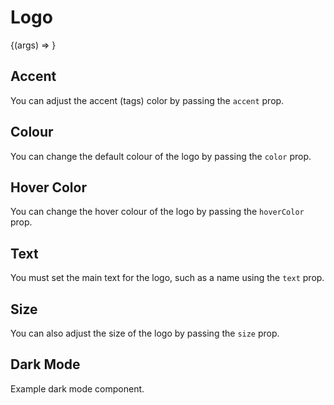 

<Meta title="Logo" component={Logo} />

# Logo

<Preview>
  <Story
    name="Basic"
    args={{
      accent: 'gray-500',
      color: 'black',
      hoverColor: 'blue-500',
      text: 'Haseeb',
    }}
  >
    {(args) => <Logo {...args} />}
  </Story>
</Preview>

<Props story="Basic" />

## Accent

You can adjust the accent (tags) color by passing the `accent` prop.

<Preview>
  <Story name="Accent Colour">
    <div>
      <Logo
        accent="gray-500"
        color="blue-500"
        text="Haseeb"
        hoverColor="blue-500"
      />
      <Logo
        accent="gray-500"
        color="black"
        text="Haseeb"
        hoverColor="blue-500"
      />
    </div>
  </Story>
</Preview>

## Colour

You can change the default colour of the logo by passing the `color` prop.

<Preview>
  <Story name="Main Text Colour">
    <div>
      <Logo
        accent="gray-500"
        color="gray-500"
        text="Haseeb"
        hoverColor="blue-500"
      />
      <Logo
        accent="gray-500"
        color="blue-500"
        text="Haseeb"
        hoverColor="blue-500"
      />
    </div>
  </Story>
</Preview>

## Hover Color

You can change the hover colour of the logo by passing the `hoverColor` prop.

<Preview>
  <Story name="Hover Colour">
    <div>
      <Logo
        accent="gray-500"
        color="gray-500"
        text="Haseeb"
        hoverColor="blue-500"
      />
      <Logo
        accent="gray-500"
        color="gray-500"
        text="Haseeb"
        hoverColor="gray-500"
      />
    </div>
  </Story>
</Preview>

## Text

You must set the main text for the logo, such as a name using the `text` prop.

<Preview>
  <Story name="Main Text">
    <div>
      <Logo text="Haseeb" />
      <Logo text="John Smith" />
      <Logo text="xyz.io" />
      <Logo text="Random" />
    </div>
  </Story>
</Preview>

## Size

You can also adjust the size of the logo by passing the `size` prop.

<Preview>
  <Story name="Text Size">
    <div>
      <Logo accent="gray-700" size="xs" text="Haseeb" />
      <Logo accent="gray-700" size="sm" text="Haseeb" />
      <Logo accent="gray-700" size="lg" text="Haseeb" />
      <Logo accent="gray-700" size="xl" text="Haseeb" />
      <Logo accent="gray-700" size="2xl" text="Haseeb" />
      <Logo accent="gray-700" size="3xl" text="Haseeb" />
      <Logo accent="gray-700" size="4xl" text="Haseeb" />
    </div>
  </Story>
</Preview>

## Dark Mode

Example dark mode component.

<Preview>
  <Story name="Dark Mode">
    <div class={`bg-${theme.dark.background} p-5`}>
      <Logo
        accent="gray-500"
        color={theme.dark.text}
        hoverColor={theme.colors.primary}
        text="Haseeb"
      />
    </div>
  </Story>
</Preview>
